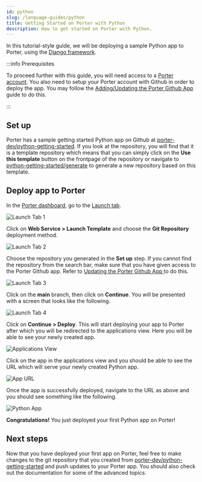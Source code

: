 ```yaml
---
id: python
slug: /language-guides/python
title: Getting Started on Porter with Python
description: How to get started on Porter with Python.
---
```


In this tutorial-style guide, we will be deploying a sample Python app to Porter, using the [Django framework](https://www.djangoproject.com).

:::info Prerequisites

To proceed further with this guide, you will need access to a [Porter account](https://dashboard.getporter.dev/register). You also need to setup your Porter account with Github in order to deploy the app. You may follow the [Adding/Updating the Porter Github App](/deploying-applications/deploying-from-github/adding-updating-gh-app#adding-the-porter-github-app) guide to do this.

:::

## Set up

Porter has a sample getting started Python app on Github at [porter-dev/python-getting-started](https://github.com/porter-dev/python-getting-started). If you look at the repository, you will find that it is a template repository which means that you can simply click on the **Use this template** button on the frontpage of the repository or navigate to [python-getting-started/generate](https://github.com/porter-dev/python-getting-started/generate) to generate a new repository based on this template.

## Deploy app to Porter

In the [Porter dashboard](https://dashboard.getporter.dev), go to the [Launch tab](https://dashboard.getporter.dev/launch).

![Launch Tab 1](https://imagedelivery.net/l4LYM_vOYKe7O1NCT_Nc_g/23edac0b-5f2f-4bfa-2025-edde7dda2400/large "Launch Tab - Choose a template")

Click on **Web Service > Launch Template** and choose the **Git Repository** deployment method.

![Launch Tab 2](https://imagedelivery.net/l4LYM_vOYKe7O1NCT_Nc_g/16653bd5-67cc-4384-2351-d9f2b9edc600/large "Launch Tab - Choose deployment method")

Choose the repository you generated in the **Set up** step. If you cannot find the repository from the search bar, make sure that you have given access to the Porter Github app. Refer to [Updating the Porter Github App
](/deploying-applications/deploying-from-github/adding-updating-gh-app#updating-the-porter-github-app) to do this.

![Launch Tab 3](https://imagedelivery.net/l4LYM_vOYKe7O1NCT_Nc_g/0d50433c-3886-4337-2c45-5cbb6e15d900/large "Launch Tab - Choose git repository")

Click on the **main** branch, then click on **Continue**. You will be presented with a screen that looks like the following.

![Launch Tab 4](https://imagedelivery.net/l4LYM_vOYKe7O1NCT_Nc_g/f09483f2-7ea0-407b-5335-cf6608dcae00/large "Launch Tab - Deployment information")

Click on **Continue > Deploy**. This will start deploying your app to Porter after which you will be redirected to the applications view. Here you will be able to see your newly created app.

![Applications View](https://imagedelivery.net/l4LYM_vOYKe7O1NCT_Nc_g/8fd65d54-456a-41fc-ea11-26e1ce8ea000/large "Applications Tab - Newly created app")

Click on the app in the applications view and you should be able to see the URL which will serve your newly created Python app.

![App URL](https://imagedelivery.net/l4LYM_vOYKe7O1NCT_Nc_g/f620e64e-89f9-4534-4997-df3a021e8300/large "Newly created app")

Once the app is successfully deployed, navigate to the URL as above and you should see something like the following.

![Python App](https://imagedelivery.net/l4LYM_vOYKe7O1NCT_Nc_g/3f2b375f-f381-4d98-4b91-c81be4facc00/large "Successfully deployed Python app")

**Congratulations!** You just deployed your first Python app on Porter!

## Next steps

Now that you have deployed your first app on Porter, feel free to make changes to the git repository that you created from [porter-dev/python-getting-started](https://github.com/porter-dev/python-getting-started) and push updates to your Porter app. You should also check out the documentation for some of the advanced topics.
